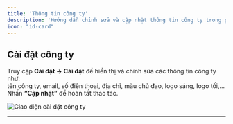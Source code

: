 ```yaml
---
title: 'Thông tin công ty'
description: 'Hướng dẫn chỉnh sửa và cập nhật thông tin công ty trong phần Cài đặt.'
icon: "id-card"
---
```

## **Cài đặt công ty**

Truy cập **Cài đặt → Cài đặt** để hiển thị và chỉnh sửa các thông tin công ty như:  
tên công ty, email, số điện thoại, địa chỉ, màu chủ đạo, logo sáng, logo tối,…  
Nhấn **“Cập nhật”** để hoàn tất thao tác.

<Frame>
  <img
    src="https://aimini-upload.sgp1.digitaloceanspaces.com/image686_2c56035eb4.png"
    alt="Giao diện cài đặt công ty"
    style={{ borderRadius:"0.5rem" }}
  />
</Frame>

---


